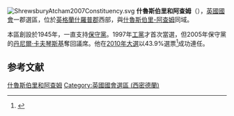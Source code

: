 [[File:ShrewsburyAtcham2007Constituency.svg|right]]
'''什魯斯伯里和阿查姆'''（{{lang-en|Shrewsbury and Atcham}}），[[英國|英國]][[英國國會|國會]]一郡選區，位於[[英格蘭|英格蘭]][[什羅普郡|什羅普郡]]西部，與[[什魯斯伯里-阿查姆|什魯斯伯里-阿查姆]]同域。

本區創設於1945年，一直支持[[保守黨_(英國)|保守黨]]。1997年[[工黨_(英國)|工黨]]才首次當選，但2005年保守黨的[[丹尼爾·卡夫琴斯基|丹尼爾·卡夫琴斯基]]奪回議席。他在[[2010年英國大選|2010年大選]]以43.9%選票<ref name="2010election">{{cite news
|publisher=[[英國廣播公司|英國廣播公司]]
|date=2010年5月7日
|title=Election 2010/Constituency/Shrewsbury & Atcham
|url=http://news.bbc.co.uk/2/shared/election2010/results/constituency/e01.stm
|accessdate=2010年10月24日
|archive-date=2020年11月28日
|archive-url=https://web.archive.org/web/20201128205610/http://news.bbc.co.uk/2/shared/election2010/results/constituency/e01.stm
|dead-url=no
}}</ref>成功連任。

==参考文献==
<div class="references-small">
<references></references>
</div>

{{DEFAULTSORT:Shrewsbury and Atcham (UK Parliament constituency)}}
[[Category:什魯斯伯里和阿查姆|]]
[[Category:英國國會選區_(西密德蘭)|Category:英國國會選區 (西密德蘭)]]
